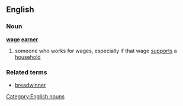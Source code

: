 ==English==
===Noun===
'''[[wage]] [[earner]]'''
#someone who works for wages, especially if that wage [[support]]s a [[household]]
===Related terms===
*[[breadwinner]]
[[Category:English nouns]]